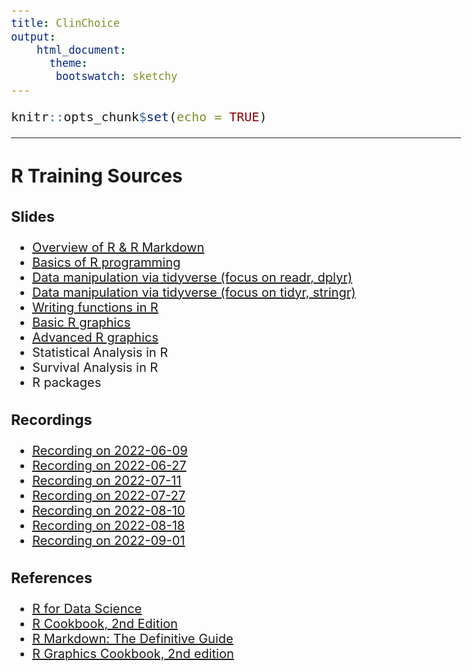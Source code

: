 ```yaml
---
title: ClinChoice
output: 
    html_document:
      theme: 
       bootswatch: sketchy
---
```


```{=html}
<style type="text/css">

h1.title {
  font-size: 120px;
}
body, td {
   font-size: 20px;
}
code.r{
  font-size: 20px;
}
pre {
  font-size: 20px
}

</style>
```
```r
knitr::opts_chunk$set(echo = TRUE)
```

------------------------------------------------------------------------

## R Training Sources {.tabset .tabset-fade .tabset-pills}

### Slides

-   [Overview of R & R Markdown](Overview.html)
-   [Basics of R programming](Basics-R.html)
-   [Data manipulation via tidyverse (focus on readr, dplyr)](Data manipulation via tidyverse(focus on readr, dplyr).html)
-   [Data manipulation via tidyverse (focus on tidyr, stringr)](Data manipulation via tidyverse(focus on tidyr, stringr).html)
-   [Writing functions in R](Writing-functions-in-R.html)
-   [Basic R graphics](basic-R-graphics.html)
-   [Advanced R graphics](Advanced-R-graphics.html)
-   Statistical Analysis in R
-   Survival Analysis in R
-   R packages

### Recordings

-   [Recording on 2022-06-09](https://fmdkl-my.sharepoint.com/:v:/g/personal/tao_xiang_klserv_com/ETJ0Xd-uWytAntzt2ZgzX6MBf68NM8ec0AYyTLlTRS9Sng?e=OdYIpC)
-   [Recording on 2022-06-27](https://fmdkl-my.sharepoint.com/:v:/g/personal/yu_han_klserv_com/ESe5PQ_YfH9BlUP7jDjSSQ0Beym2sVIKlLSj73FpZFGncw)
-   [Recording on 2022-07-11](https://fmdkl-my.sharepoint.com/:v:/g/personal/tao_xiang_klserv_com/ESghmrReh6tIt6mPNyzVNc4BYl7XheNlKlEjbRZ50yRUAg?e=yzA2cD)
-   [Recording on 2022-07-27](https://fmdkl-my.sharepoint.com/:v:/g/personal/yaping_wang_klserv_com/EfJTdTrIEnFIqB4UmkEAdcsB8RiBtc1S1XDbsyUYMxWCmA)
-   [Recording on 2022-08-10](https://fmdkl-my.sharepoint.com/:v:/g/personal/chunyan_zhao_klserv_com/EddK_7xf0sxBsN4oQH0cgtkBxWAt-NZi1erEQFHr6tEraA)
-   [Recording on 2022-08-18](https://fmdkl-my.sharepoint.com/:v:/g/personal/keting_chen_klserv_com/EYiKDhuCCI1KnfSwRuXIQ6UBA_Hti3LiuOoDy9uyAmJrKQ)
-   [Recording on 2022-09-01](https://fmdkl-my.sharepoint.com/:v:/g/personal/tao_xiang_klserv_com/EXe-fbeYGHdAgfNff9aTs-oBlt5LwobToJIPmxfqNNoTjQ?e=GfacQ9)

### References

-   [R for Data Science](https://r4ds.had.co.nz/)
-   [R Cookbook, 2nd Edition](https://rc2e.com/)
-   [R Markdown: The Definitive Guide](https://bookdown.org/yihui/rmarkdown/)
-   [R Graphics Cookbook, 2nd edition](https://r-graphics.org/)
